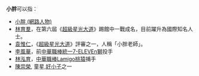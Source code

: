 '''小胖'''可以指：
*[[小胖_(網路人物)|小胖 (網路人物)]]
*[[林育羣|林育羣]]，在第六屆《[[超級星光大道|超級星光大道]]》踢館中一戰成名，目前躍升為國際知名人士。
*[[袁惟仁|袁惟仁]]，《[[超級星光大道|超級星光大道]]》評審之一，人稱「小胖老師」。
*[[李風華|李風華]]，前[[中華職棒|中華職棒]][[統一7-ELEVEn獅|統一7-ELEVEn獅]]投手
*[[林泓育|林泓育]]，[[中華職棒|中華職棒]][[Lamigo桃猿|Lamigo桃猿]]捕手
*[[陳崇榮|陳崇榮]], 童星,[[好小子|好小子]]之一
{{disambig|Cat=二字人名消歧义}}